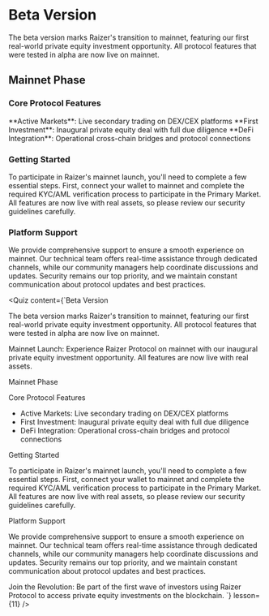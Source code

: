 

# Beta Version

The beta version marks Raizer's transition to mainnet, featuring our first real-world private equity investment opportunity. All protocol features that were tested in alpha are now live on mainnet.

<Highlight 
  type="feature"
  title="Mainnet Launch"
  description="Experience Raizer Protocol on mainnet with our inaugural private equity investment opportunity. All features are now live with real assets."
/>

## Mainnet Phase

### Core Protocol Features
<div className="mt-6">
<Feature icon={Network}>**Active Markets**: Live secondary trading on DEX/CEX platforms</Feature>
<Feature icon={DollarSign}>**First Investment**: Inaugural private equity deal with full due diligence</Feature>
<Feature icon={Building2}>**DeFi Integration**: Operational cross-chain bridges and protocol connections</Feature>
</div>

### Getting Started

To participate in Raizer's mainnet launch, you'll need to complete a few essential steps. First, connect your wallet to mainnet and complete the required KYC/AML verification process to participate in the Primary Market. All features are now live with real assets, so please review our security guidelines carefully.

### Platform Support

We provide comprehensive support to ensure a smooth experience on mainnet. Our technical team offers real-time assistance through dedicated channels, while our community managers help coordinate discussions and updates. Security remains our top priority, and we maintain constant communication about protocol updates and best practices.

<Highlight 
  type="success"
  title="Join the Revolution"
  description="Be part of the first wave of investors using Raizer Protocol to access private equity investments on the blockchain."
/> 

<Quiz 
  content={`Beta Version

The beta version marks Raizer's transition to mainnet, featuring our first real-world private equity investment opportunity. All protocol features that were tested in alpha are now live on mainnet.

Mainnet Launch: Experience Raizer Protocol on mainnet with our inaugural private equity investment opportunity. All features are now live with real assets.

Mainnet Phase

Core Protocol Features

- Active Markets: Live secondary trading on DEX/CEX platforms
- First Investment: Inaugural private equity deal with full due diligence
- DeFi Integration: Operational cross-chain bridges and protocol connections

Getting Started

To participate in Raizer's mainnet launch, you'll need to complete a few essential steps. First, connect your wallet to mainnet and complete the required KYC/AML verification process to participate in the Primary Market. All features are now live with real assets, so please review our security guidelines carefully.

Platform Support

We provide comprehensive support to ensure a smooth experience on mainnet. Our technical team offers real-time assistance through dedicated channels, while our community managers help coordinate discussions and updates. Security remains our top priority, and we maintain constant communication about protocol updates and best practices.

Join the Revolution: Be part of the first wave of investors using Raizer Protocol to access private equity investments on the blockchain. `} 
  lesson={11}
/>